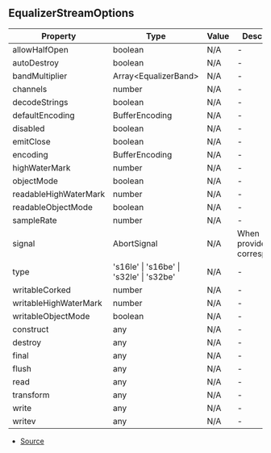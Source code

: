 ## EqualizerStreamOptions


| Property | Type | Value | Description |
| ----------- | ----------- | ----------- | ----------- |
| allowHalfOpen | boolean | N/A | - |
| autoDestroy | boolean | N/A | - |
| bandMultiplier | Array\<EqualizerBand> | N/A | - |
| channels | number | N/A | - |
| decodeStrings | boolean | N/A | - |
| defaultEncoding | BufferEncoding | N/A | - |
| disabled | boolean | N/A | - |
| emitClose | boolean | N/A | - |
| encoding | BufferEncoding | N/A | - |
| highWaterMark | number | N/A | - |
| objectMode | boolean | N/A | - |
| readableHighWaterMark | number | N/A | - |
| readableObjectMode | boolean | N/A | - |
| sampleRate | number | N/A | - |
| signal | AbortSignal | N/A | When provided the corresponding  |
| type | 's16le' \| 's16be' \| 's32le' \| 's32be' | N/A | - |
| writableCorked | number | N/A | - |
| writableHighWaterMark | number | N/A | - |
| writableObjectMode | boolean | N/A | - |
| construct | any | N/A | - |
| destroy | any | N/A | - |
| final | any | N/A | - |
| flush | any | N/A | - |
| read | any | N/A | - |
| transform | any | N/A | - |
| write | any | N/A | - |
| writev | any | N/A | - |


- [Source](https://github.com/Androz2091/discord-player/blob/6af3b78/packages/equalizer/src/equalizer/EqualizerStream.ts#L5)